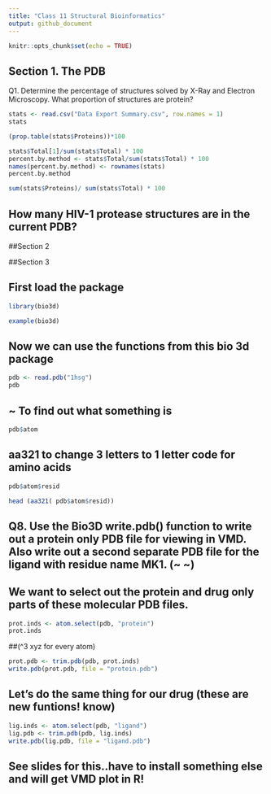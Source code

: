 ```yaml
---
title: "Class 11 Structural Bioinformatics"
output: github_document
---
```


```r
knitr::opts_chunk$set(echo = TRUE)
```

## Section 1. The PDB

Q1. Determine the percentage of structures solved by X-Ray and Electron Microscopy. What proportion of structures are protein?

```r
stats <- read.csv("Data Export Summary.csv", row.names = 1)
stats
```
```r
(prop.table(stats$Proteins))*100
```


```r
stats$Total[1]/sum(stats$Total) * 100
percent.by.method <- stats$Total/sum(stats$Total) * 100
names(percent.by.method) <- rownames(stats)
percent.by.method
```

```r
sum(stats$Proteins)/ sum(stats$Total) * 100
```

## How many HIV-1 protease structures are in the current PDB?

##Section 2

##Section 3


## First load the package

```r
library(bio3d)
```

```r
example(bio3d)
```

## Now we can use the functions from this bio 3d package

```r
pdb <- read.pdb("1hsg")
pdb
```

## ~ To find out what something is

```r
pdb$atom
```

## aa321 to change 3 letters to 1 letter code for amino acids

```r
pdb$atom$resid
```

```r
head (aa321( pdb$atom$resid))
```

## Q8. Use the Bio3D write.pdb() function to write out a protein only PDB file for viewing in VMD. Also write out a second separate PDB file for the ligand with residue name MK1. (~ ~)

## We want to select out the protein and drug only parts of these molecular PDB files.

```r
prot.inds <- atom.select(pdb, "protein")
prot.inds
```
##(^3 xyz for every atom)

```r
prot.pdb <- trim.pdb(pdb, prot.inds)
write.pdb(prot.pdb, file = "protein.pdb")
```

## Let's do the same thing for our drug (these are new funtions! know)

```r
lig.inds <- atom.select(pdb, "ligand")
lig.pdb <- trim.pdb(pdb, lig.inds)
write.pdb(lig.pdb, file = "ligand.pdb")
```


## See slides for this..have to install something else and will get VMD plot in R!







